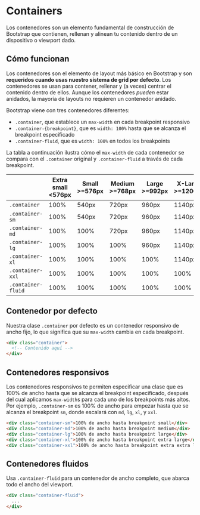 
<Meta title="LAYOUT/Container" />

# Containers

Los contenedores son un elemento fundamental de construcción de Bootstrap que contienen, rellenan y alinean tu contenido dentro de un dispositivo o viewport dado.

## Cómo funcionan

Los contenedores son el elemento de layout más básico en Bootstrap y son **requeridos cuando usas nuestro sistema de grid por defecto**. Los contenedores se usan para contener, rellenar y (a veces) centrar el contenido dentro de ellos. Aunque los contenedores _pueden_ estar anidados, la mayoría de layouts no requieren un contenedor anidado.

Bootstrap viene con tres contenedores diferentes:

- `.container`, que establece un `max-width` en cada breakpoint responsivo
- `.container-{breakpoint}`, que es `width: 100%` hasta que se alcanza el breakpoint especificado
- `.container-fluid`, que es `width: 100%` en todos los breakpoints

La tabla a continuación ilustra cómo el `max-width` de cada contenedor se compara con el `.container` original y `.container-fluid` a través de cada breakpoint.

<div style={{ textAlign: 'center' }}>
  <table>
  <thead>
    <tr>
      <th></th>
      <th>Extra small &lt;576px</th>
      <th>Small &gt;=576px</th>
      <th>Medium &gt;=768px</th>
      <th>Large &gt;=992px</th>
      <th>X-Large &gt;=1200px</th>
      <th>XX-Large &gt;=1400px</th>
    </tr>
  </thead>
  <tbody>
    <tr>
      <td><code>.container</code></td>
      <td>100%</td>
      <td>540px</td>
      <td>720px</td>
      <td>960px</td>
      <td>1140px</td>
      <td>1320px</td>
    </tr>
    <tr>
      <td><code>.container-sm</code></td>
      <td>100%</td>
      <td>540px</td>
      <td>720px</td>
      <td>960px</td>
      <td>1140px</td>
      <td>1320px</td>
    </tr>
    <tr>
      <td><code>.container-md</code></td>
      <td>100%</td>
      <td>100%</td>
      <td>720px</td>
      <td>960px</td>
      <td>1140px</td>
      <td>1320px</td>
    </tr>
    <tr>
      <td><code>.container-lg</code></td>
      <td>100%</td>
      <td>100%</td>
      <td>100%</td>
      <td>960px</td>
      <td>1140px</td>
      <td>1320px</td>
    </tr>
    <tr>
      <td><code>.container-xl</code></td>
      <td>100%</td>
      <td>100%</td>
      <td>100%</td>
      <td>100%</td>
      <td>1140px</td>
      <td>1320px</td>
    </tr>
    <tr>
      <td><code>.container-xxl</code></td>
      <td>100%</td>
      <td>100%</td>
      <td>100%</td>
      <td>100%</td>
      <td>100%</td>
      <td>1320px</td>
    </tr>
    <tr>
      <td><code>.container-fluid</code></td>
      <td>100%</td>
      <td>100%</td>
      <td>100%</td>
      <td>100%</td>
      <td>100%</td>
      <td>100%</td>
    </tr>
  </tbody>
</table>
</div>

## Contenedor por defecto

Nuestra clase `.container` por defecto es un contenedor responsivo de ancho fijo, lo que significa que su `max-width` cambia en cada breakpoint.

```html
<div class="container">
  <!-- Contenido aquí -->
</div>
```

## Contenedores responsivos

Los contenedores responsivos te permiten especificar una clase que es 100% de ancho hasta que se alcanza el breakpoint especificado, después del cual aplicamos `max-width`s para cada uno de los breakpoints más altos. Por ejemplo, `.container-sm` es 100% de ancho para empezar hasta que se alcanza el breakpoint `sm`, donde escalará con `md`, `lg`, `xl`, y `xxl`.

```html
<div class="container-sm">100% de ancho hasta breakpoint small</div>
<div class="container-md">100% de ancho hasta breakpoint medium</div>
<div class="container-lg">100% de ancho hasta breakpoint large</div>
<div class="container-xl">100% de ancho hasta breakpoint extra large</div>
<div class="container-xxl">100% de ancho hasta breakpoint extra extra large</div>
```

## Contenedores fluidos

Usa `.container-fluid` para un contenedor de ancho completo, que abarca todo el ancho del viewport.

```html
<div class="container-fluid">
  ...
</div>
```
